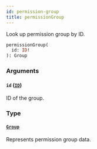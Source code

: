 ```yaml
---
id: permission-group
title: permissionGroup
---
```



Look up permission group by ID.

```graphql
permissionGroup(
  id: ID!
): Group
```


### Arguments

#### `id` ([`ID`](../../../developer/api-reference/scalars/id))

ID of the group.


### Type

#### [`Group`](../../../developer/api-reference/objects/group) 

Represents permission group data.




